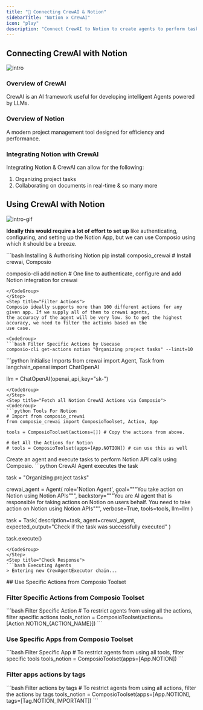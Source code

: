 ```yaml
---
title: "🚀 Connecting CrewAI & Notion"
sidebarTitle: "Notion x CrewAI"
icon: "play"
description: "Connect CrewAI to Notion to create agents to perform tasks using natural language"
---
```


## Connecting CrewAI with Notion
![intro](/media/intro.jpg)

### Overview of CrewAI

CrewAI is an AI framework useful for developing intelligent Agents powered by LLMs.

### Overview of Notion

A modern project management tool designed for efficiency and performance.

### Integrating Notion with CrewAI

Integrating Notion & CrewAI can allow for the following:

1. Organizing project tasks
2. Collaborating on documents in real-time
& so many more

## Using CrewAI with Notion
![intro-gif](/media/intro.gif)
<Steps>
<Step title="Setting Up the Environment">

**Ideally this would require a lot of effort to set up** like authenticating, configuring, and setting up the Notion App, but we can use Composio using which it should be a breeze.

<CodeGroup>
```bash Installing & Authorising Notion
pip install composio_crewai # Install crewai, Composio 

composio-cli add notion # One line to authenticate, configure and add Notion integration for crewai
```
</CodeGroup>
</Step>
<Step title="Filter Actions">
Composio ideally supports more than 100 different actions for any given app. If we supply all of them to crewai agents, 
the accuracy of the agent will be very low. So to get the highest accuracy, we need to filter the actions based on the 
use case.

<CodeGroup>
```bash Filter Specific Actions by Usecase
composio-cli get-actions notion "Organizing project tasks" --limit=10
```
</CodeGroup>

</Step>
<Step title="Import Base Packages">

<CodeGroup>
```python Initialise Imports
from crewai import Agent, Task
from langchain_openai import ChatOpenAI

llm = ChatOpenAI(openai_api_key="sk-<OPENAI KEY>")
```
</CodeGroup>
</Step>
<Step title="Fetch all Notion CrewAI Actions via Composio">
<CodeGroup>
```python Tools For Notion
# Import from composio_crewai
from composio_crewai import ComposioToolset, Action, App

tools = ComposioToolset(actions=[]) # Copy the actions from above. 

# Get All the Actions for Notion
# tools = ComposioToolset(apps=[App.NOTION]) # can use this as well
```
</CodeGroup>
</Step>
<Step title="Execute the Agent">
Create an agent and execute tasks to perform Notion API calls using Composio. 
<CodeGroup>
```python CrewAI Agent executes the task

task = "Organizing project tasks"

crewai_agent = Agent(
    role='Notion Agent',
    goal="""You take action on Notion using Notion APIs""",
    backstory="""You are AI agent that is responsible for taking actions on Notion on users behalf. You need to take action on Notion using Notion APIs""",
    verbose=True,
    tools=tools,
    llm=llm
)

task = Task(
    description=task,
    agent=crewai_agent,
    expected_output="Check if the task was successfully executed"
)

task.execute()
```
</CodeGroup>
</Step>
<Step title="Check Response">
```bash Executing Agents
> Entering new CrewAgentExecutor chain...
```
</Step>
</Steps>
## Use Specific Actions from Composio Toolset

### Filter Specific Actions from Composio Toolset

<CodeGroup>
```bash Filter Specific Action
# To restrict agents from using all the actions, filter specific actions
tools_notion = ComposioToolset(actions=[Action.NOTION_{ACTION_NAME}])
```
</CodeGroup>

### Use Specific Apps from Composio Toolset
<CodeGroup>
```bash Filter Specific App
# To restrict agents from using all tools, filter specific tools
tools_notion = ComposioToolset(apps=[App.NOTION])
```
</CodeGroup>

### Filter apps actions by tags 
<CodeGroup>
```bash Filter actions by tags
# To restrict agents from using all actions, filter the actions by tags
tools_notion = ComposioToolset(apps=[App.NOTION], tags=[Tag.NOTION_IMPORTANT])
```
</CodeGroup>